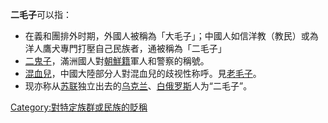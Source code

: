 '''二毛子'''可以指：
*在義和團排外时期，外國人被稱為「大毛子」；中國人如信洋教（教民）或為洋人鷹犬專門打壓自己民族者，通被稱為「二毛子」
*[[二鬼子|二鬼子]]，滿洲國人對[[朝鮮人|朝鮮籍]]軍人和警察的稱號。
*[[混血兒|混血兒]]，中國大陸部分人對混血兒的歧视性称呼。見[[老毛子|老毛子]]。
*现亦称从[[苏联|苏联]]独立出去的[[乌克兰|乌克兰]]、[[白俄罗斯|白俄罗斯]]人为“二毛子”。
{{disambig|Cat=三字中國相關消歧義}}

[[Category:對特定族群或民族的貶稱|Category:對特定族群或民族的貶稱]]